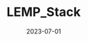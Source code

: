 ---
title: LEMP_Stack
description: School 42 Project. Set up a small infrastructure composed of WordPress with LEMP Stack (Nginx, MariaDB and PHP) using Docker / Docker-Compose under specific rules
date: "2023-07-01"
url: https://github.com/JuanBraco/LEMP_stack
published: true
---